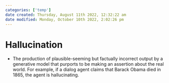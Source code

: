 ```yaml
---
categories: ['temp']
date created: Thursday, August 11th 2022, 12:32:22 am
date modified: Monday, October 10th 2022, 2:02:26 pm
---
```


# Hallucination
- The production of plausible-seeming but factually incorrect output by a generative model that purports to be making an assertion about the real world. For example, if a dialog agent claims that Barack Obama died in 1865, the agent is hallucinating.




